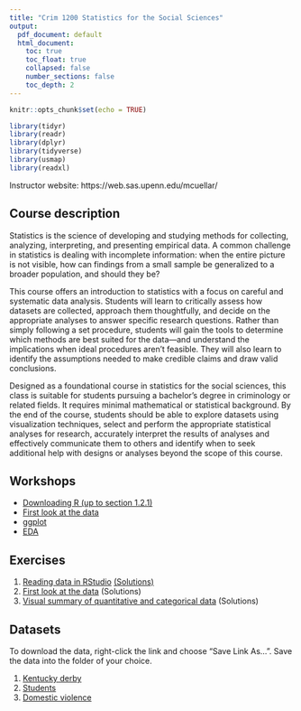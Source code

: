 ```yaml
---
title: "Crim 1200 Statistics for the Social Sciences"
output:
  pdf_document: default
  html_document:
    toc: true
    toc_float: true
    collapsed: false
    number_sections: false
    toc_depth: 2
---
```


```r
knitr::opts_chunk$set(echo = TRUE)
```

```r

library(tidyr)
library(readr)
library(dplyr)
library(tidyverse)
library(usmap)
library(readxl)
```


Instructor website: https://web.sas.upenn.edu/mcuellar/

## Course description

Statistics is the science of developing and studying methods for collecting, analyzing, interpreting, and
presenting empirical data. A common challenge in statistics is dealing with incomplete information: when
the entire picture is not visible, how can findings from a small sample be generalized to a broader
population, and should they be?

This course offers an introduction to statistics with a focus on careful and systematic data analysis. Students will learn to critically assess how datasets are collected, approach them thoughtfully, and decide on the appropriate analyses to answer specific research questions. Rather than simply following a set procedure, students will gain the tools to determine which methods are best suited for the data—and understand the implications when ideal procedures aren’t feasible. They will also learn to identify the assumptions needed to make credible claims and draw valid conclusions.

Designed as a foundational course in statistics for the social sciences, this class is suitable for students pursuing a bachelor’s degree in criminology or related fields. It requires minimal mathematical or statistical background. By the end of the course, students should be able to explore datasets using visualization techniques, select and perform the appropriate statistical analyses for research, accurately interpret the results of analyses and effectively communicate them to others and identify when to seek additional help with designs or analyses beyond the scope of this course.

## Workshops

- [Downloading R (up to section 1.2.1)](https://moderndive.netlify.app/1-getting-started.html)
- [First look at the data](https://mariacuellar.github.io/crim_data_analysis/workshops/firstlook.html)
- [ggplot](https://mariacuellar.github.io/crim_data_analysis/workshops/ggplot.html)
- [EDA](https://mariacuellar.github.io/crim_data_analysis/workshops/EDA%20-%20chapter4.pdf)


## Exercises

1. [Reading data in RStudio](https://github.com/mariacuellar/crim_data_analysis/blob/main/exercises/Exercises%201%20-%20questions.R)
[(Solutions)](https://github.com/mariacuellar/crim_data_analysis/blob/main/exercises/Exercises%201%20-%20solutions.R)
2. [First look at the data](https://github.com/mariacuellar/crim_data_analysis/blob/main/exercises/Exercises%202%20-%20questions.R)
(Solutions)
3. [Visual summary of quantitative and categorical data](https://github.com/mariacuellar/crim_data_analysis/blob/main/exercises/Exercises%203%20-%20questions.R)
(Solutions)

## Datasets

To download the data, right-click the link and choose “Save Link As…”. Save the data into the folder of your choice.

1. [Kentucky derby](data/kentucky-derby-2018.csv)
2. [Students](data/students.csv)
3. [Domestic violence](data/domestic_violence.csv)

